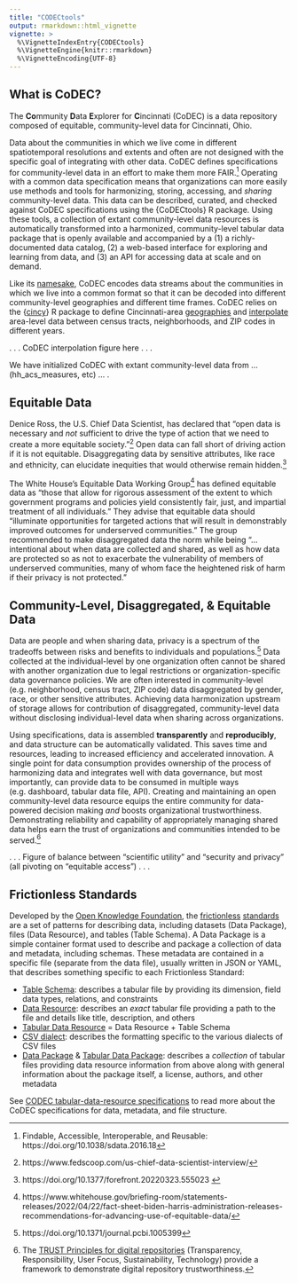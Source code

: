 ```yaml
---
title: "CODECtools"
output: rmarkdown::html_vignette
vignette: >
  %\VignetteIndexEntry{CODECtools}
  %\VignetteEngine{knitr::rmarkdown}
  %\VignetteEncoding{UTF-8}
---
```


## What is CoDEC?

The **Co**mmunity **D**ata **E**xplorer for **C**incinnati (CoDEC) is a data repository composed of equitable, community-level data for Cincinnati, Ohio.

Data about the communities in which we live come in different spatiotemporal resolutions and extents and often are not designed with the specific goal of integrating with other data. CoDEC defines specifications for community-level data in an effort to make them more FAIR.^[Findable, Accessible, Interoperable, and Reusable: https://doi.org/10.1038/sdata.2016.18] Operating with a common data specification means that organizations can more easily use methods and tools for harmonizing, storing, accessing, and *sharing* community-level data. This data can be described, curated, and checked against CoDEC specifications using the {CoDECtools} R package. Using these tools, a collection of extant community-level data resources is automatically transformed into a harmonized, community-level tabular data package that is openly available and accompanied by a (1) a richly-documented data catalog, (2) a web-based interface for exploring and learning from data, and (3) an API for accessing data at scale and on demand.

Like its [namesake](https://en.wikipedia.org/wiki/Codec), CoDEC encodes data streams about the communities in which we live into a common format so that it can be decoded into different community-level geographies and different time frames. CoDEC relies on the {[cincy](https://geomarker.io/cincy/index.html)} R package to define Cincinnati-area [geographies](https://geomarker.io/cincy/articles/geographies.html) and [interpolate](https://geomarker.io/cincy/articles/interpolate.html) area-level data between census tracts, neighborhoods, and ZIP codes in different years.

. . . CoDEC interpolation figure here . . .

We have initialized CoDEC with extant community-level data from ... (hh_acs_measures, etc) ... .

## Equitable Data

Denice Ross, the U.S. Chief Data Scientist, has declared that "open data is necessary and *not* sufficient to drive the type of action that we need to create a more equitable society."^[https://www.fedscoop.com/us-chief-data-scientist-interview/]  Open data can fall short of driving action if it is not equitable. Disaggregating data by sensitive attributes, like race and ethnicity, can elucidate inequities that would otherwise remain hidden.^[https://doi.org/10.1377/forefront.20220323.555023 ]

The White House's Equitable Data Working Group^[https://www.whitehouse.gov/briefing-room/statements-releases/2022/04/22/fact-sheet-biden-harris-administration-releases-recommendations-for-advancing-use-of-equitable-data/] has defined equitable data as "those that allow for rigorous assessment of the extent to which government programs and policies yield consistently fair, just, and impartial treatment of all individuals."
They advise that equitable data should "illuminate opportunities for targeted actions that will result in demonstrably improved outcomes for underserved communities." The group recommended to make disaggregated data the norm while being "... intentional about when data are collected and shared, as well as how data are protected so as not to exacerbate the vulnerability of members of underserved communities, many of whom face the heightened risk of harm if their privacy is not protected." 

## Community-Level, Disaggregated, & Equitable Data

Data are people and when sharing data, privacy is a spectrum of the tradeoffs between risks and benefits to individuals and populations.^[https://doi.org/10.1371/journal.pcbi.1005399] 
Data collected at the individual-level by one organization often cannot be shared with another organization due to legal restrictions or organization-specific data governance policies. 
We are often interested in community-level (e.g. neighborhood, census tract, ZIP code) data disaggregated by gender, race, or other sensitive attributes.
Achieving data harmonization upstream of storage allows for contribution of disaggregated, community-level data without disclosing individual-level data when sharing
across organizations.

Using specifications, data is assembled **transparently** and **reproducibly**, and data structure can be automatically validated.
This saves time and resources, leading to increased efficiency and accelerated innovation.
A single point for data consumption provides ownership of the process of harmonizing data and integrates well with data governance, but most importantly, can provide data to be consumed in multiple ways (e.g. dashboard, tabular data file, API).
Creating and maintaining an open community-level data resource equips the entire community for data-powered decision making *and* boosts organizational trustworthiness. Demonstrating reliability and capability of appropriately managing shared data helps earn the trust of organizations and communities intended to be served.^[The [TRUST Principles for digital repositories](https://doi.org/10.1038/s41597-020-0486-7) (Transparency, Responsibility, User Focus, Sustainability, Technology) provide a framework to demonstrate digital repository trustworthiness.]

. . . Figure of balance between "scientific utility" and "security and privacy" (all pivoting on "equitable access") . . .

## Frictionless Standards

Developed by the [Open Knowledge Foundation](https://okfn.org/), the [frictionless](https://frictionlessdata.io/) [standards](https://specs.frictionlessdata.io/) are a set of patterns for describing data, including datasets (Data Package), files (Data Resource), and tables (Table Schema). A Data Package is a simple container format used to describe and package a collection of data and metadata, including schemas. These metadata are contained in a specific file (separate from the data file), usually written in JSON or YAML, that describes something specific to each Frictionless Standard:

- [Table Schema](https://specs.frictionlessdata.io/table-schema/): describes a tabular file by providing its dimension, field data types, relations, and constraints
- [Data Resource](https://specs.frictionlessdata.io/data-resource/): describes an *exact* tabular file providing a path to the file and details like title, description, and others
- [Tabular Data Resource](https://specs.frictionlessdata.io/tabular-data-resource/) = Data Resource + Table Schema
- [CSV dialect](https://specs.frictionlessdata.io/csv-dialect/): describes the formatting specific to the various dialects of CSV files
- [Data Package](https://specs.frictionlessdata.io/data-package/) & [Tabular Data Package](https://specs.frictionlessdata.io/tabular-data-package/): describes a *collection* of tabular files providing data resource information from above along with general information about the package itself, a license, authors, and other metadata

See [CODEC tabular-data-resource specifications](codec-specs.html) to read more about the CoDEC specifications for data, metadata, and file structure.
